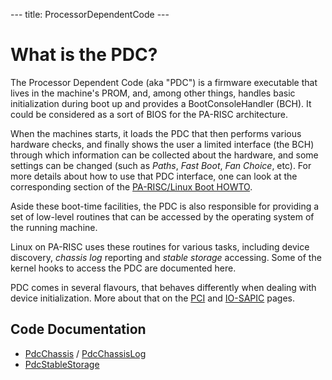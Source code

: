 ---
title: ProcessorDependentCode
---

= What is the PDC? =

The Processor Dependent Code (aka "PDC") is a firmware executable that lives in the machine's PROM, and, among other things, handles basic initialization during boot up and provides a BootConsoleHandler (BCH). It could be considered as a sort of BIOS for the PA-RISC architecture.

When the machines starts, it loads the PDC that then performs various hardware checks, and finally shows the user a limited interface (the BCH) through which information can be collected about the hardware, and some settings can be changed (such as ''Paths'', ''Fast Boot'', ''Fan Choice'', etc). For more details about how to use that PDC interface, one can look at the corresponding section of the [[http://www.pateam.org/parisc-linux-boot/PA-RISC-Linux-Boot-HOWTO/bootadmin.html|PA-RISC/Linux Boot HOWTO]].

Aside these boot-time facilities, the PDC is also responsible for providing a set of low-level routines that can be accessed by the operating system of the running machine.

Linux on PA-RISC uses these routines for various tasks, including device discovery, ''chassis log'' reporting and ''stable storage'' accessing. Some of the kernel hooks to access the PDC are documented here.

PDC comes in several flavours, that behaves differently when dealing with device initialization. More about that on the [[PCI]] and [[IO-SAPIC]] pages.

== Code Documentation ==

* [[PdcChassis]] / [[PdcChassisLog]]
* [[PdcStableStorage]]
